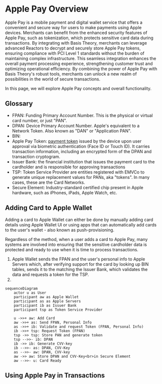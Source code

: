 # Apple Pay Overview

Apple Pay is a mobile payment and digital wallet service that offers a convenient and secure way for users to make payments using Apple devices. Merchants can benefit from the enhanced security features of Apple Pay, such as tokenization, which protects sensitive card data during transactions. By integrating with Basis Theory, merchants can leverage advanced Reactors to decrypt and securely store Apple Pay tokens, ensuring compliance with PCI Level 1 standards without the burden of maintaining complex infrastructure. This seamless integration enhances the overall payment processing experience, strengthening customer trust and optimizing operational efficiency. By combining the power of Apple Pay with Basis Theory's robust tools, merchants can unlock a new realm of possibilities in the world of secure transactions.

In this page, we will explore Apple Pay concepts and overall functionality.

## Glossary

- FPAN: Funding Primary Account Number. This is the physical or virtual card number, or just "PAN".
- DPAN: Device Primary Account Number. Apple's equivalent to a Network Token. Also known as  "DAN" or "Application PAN".
- BIN:
- Apple Pay Token: [payment token](https://developer.apple.com/documentation/passkit/apple_pay/payment_token_format_reference) issued by the device upon user approval via biometric authentication (Face ID or Touch ID). It carries transaction information, including an encrypted form of the DPAN and transaction cryptogram.
- Issuer Bank: the financial institution that issues the payment card to the cardholder and is responsible for approving transactions
- TSP: Token Service Provider are entities registered with EMVCo to generate unique replacement values for PANs, aka "tokens". In many cases, these are the Card Networks.
- Secure Element: Industry-standard certified chip present in Apple hardware, such as iPhones, iPads, Apple Watch, etc.

## Adding Card to Apple Wallet

Adding a card to Apple Wallet can either be done by manually adding card details using Apple Wallet UI or using apps that can automatically add cards to the user's wallet - also known as push-provisioning.

Regardless of the method, when a user adds a card to Apple Pay, many systems are involved into ensuring that the sensitive cardholder data is protected and ready to use when it is time to process transactions.

1. Apple Wallet sends the FPAN and the user's personal info to Apple Servers which, after verifying support for the card by looking up BIN tables, sends it to the matching the Issuer Bank, which validates the data and requests a token for the TSP.
2. 

```mermaid
sequenceDiagram
    actor u as User
    participant aw as Apple Wallet
    participant as as Apple Servers
    participant ib as Issuer Bank
    participant tsp as Token Service Provider

    u ->>+ aw: Add Card
    aw ->>+ as: Send FPAN, Personal Info
    as ->>+ ib: Validate and request Token (FPAN, Personal Info)
    ib ->>+ tsp: Request Token (FPAN)
    tsp ->> tsp: Store PAN and generate token
    tsp -->>- ib: DPAN
    ib ->> ib: Generate CVV-key
    ib -->>- as: DPAN, CVV-Key
    as -->>- aw: DPAN, CVV-key
    aw ->> aw: Store DPAN and CVV-Key<br>in Secure Element
    aw -->>- u: Card Ready

```

## Using Apple Pay in Transactions


